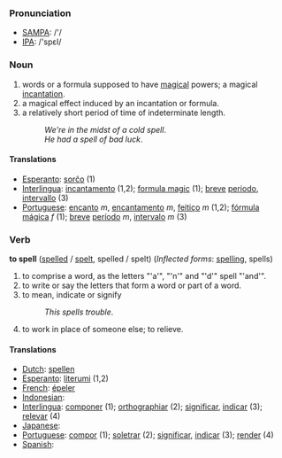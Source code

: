 === Pronunciation ===
*[[w:SAMPA|SAMPA]]: /'/
*[[w:IPA|IPA]]: /'spεl/

=== Noun ===

#words or a formula supposed to have [[magical]] powers; a magical [[incantation]].
#a magical effect induced by an incantation or formula. 
#a relatively short period of time of indeterminate length.
#:''We're in the midst of a cold spell''.
#:''He had a spell of bad luck''.

==== Translations ====
*[[Esperanto]]: [[sorĉo]] (1)
*[[Interlingua]]: [[incantamento]] (1,2); [[formula magic]] (1); [[breve]] [[periodo]], [[intervallo]] (3)
*[[Portuguese]]: [[encanto]] ''m'', [[encantamento]] ''m'', [[feitiço]] ''m'' (1,2); [[fórmula mágica]] ''f'' (1); [[breve]] [[período]] ''m'', [[intervalo]] ''m'' (3)

=== Verb ===

'''to spell''' ([[spelled]] / [[spelt]], spelled / spelt)
(''Inflected forms'': [[spelling]], spells)

#to comprise a word, as the letters "'a'", "'n'" and "'d'" spell "'and'".
#to write or say the letters that form a word or part of a word. 
#to mean, indicate or signify
#:''This spells trouble''.
#to work in place of someone else; to relieve.

==== Translations ====
*[[Dutch]]: [[spellen]]
*[[Esperanto]]: [[literumi]] (1,2)
*[[French]]: [[épeler]]
*[[Indonesian]]: [[]]
*[[Interlingua]]: [[componer]] (1); [[orthographiar]] (2); [[significar]], [[indicar]] (3); [[relevar]] (4)
*[[Japanese]]: [[]]
*[[Portuguese]]: [[compor]] (1); [[soletrar]] (2); [[significar]], [[indicar]] (3); [[render]] (4)
*[[Spanish]]: [[]]